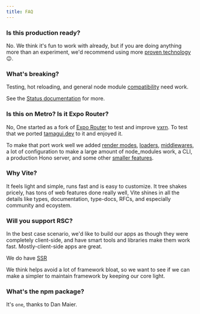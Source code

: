 ```yaml
---
title: FAQ
---
```


### Is this production ready?

No. We think it's fun to work with already, but if you are doing anything more than an experiment, we'd recommend
using more [proven technology](https://tamagui.dev/takeout) 😉.

### What's breaking?

Testing, hot reloading, and general node module [compatibility](/docs/configuration#deps) need work.

See the [Status documentation](/docs/status) for more.

### Is this on Metro? Is it Expo Router?

No, One started as a fork of [Expo Router](https://docs.expo.dev/router/introduction/) to test and improve [vxrn](https://vxrn.dev). To test that we ported [tamagui.dev](https://tamagui.dev) to it and enjoyed it.

To make that port work well we added [render modes](/docs/routing-modes), [loaders](/docs/routing-loader), [middlewares](/docs/routing-middlewares), a lot of configuration to make a large amount of node_modules work, a CLI, a production Hono server, and some other [smaller features](/docs/features).

### Why Vite?

It feels light and simple, runs fast and is easy to customize. It tree shakes pricely, has tons of web features done really well, Vite shines in all the details like types, documentation, type-docs, RFCs, and especially community and ecoystem.

### Will you support RSC?

In the best case scenario, we'd like to build our apps as though they were completely client-side, and have smart tools and libraries make them work fast. Mostly-client-side apps are great.

We do have [SSR](/docs/)

We think  helps avoid a lot of framework bloat, so we want to see if we can make a simpler to maintain framework by keeping our core light.

### What's the npm package?

It's `one`, thanks to Dan Maier.
